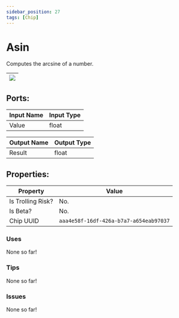 ```yaml
---
sidebar_position: 27
tags: [Chip]
---
```


# Asin


Computes the arcsine of a number.

| ![](https://images-ext-2.discordapp.net/external/MPmIaQzlEPmgGWlgi-WxBBXt0Bjv_zWPkg1y1f_sy3s/https/www.recroomcircuits.com/image/circuit/absolute-value?width=206&height=108) |
|-----|

## Ports:

| Input Name | Input Type |
|-----------|-----------|
| Value | float |

| Output Name | Output Type |
|-----------|-----------|
| Result | float |

## Properties:

| Property  | Value |
|-------------------|-----------|
| Is Trolling Risk? | No. |
| Is Beta? | No. |
| Chip UUID | `aaa4e58f-16df-426a-b7a7-a654eab97037` |

### Uses

None so far!

### Tips

None so far!

### Issues

None so far!